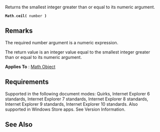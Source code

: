 Returns the smallest integer greater than or equal to its numeric argument.

 '''Math'''.'''ceil(''' number ''')'''

==Remarks==
The required number argument is a numeric expression.

The return value is an integer value equal to the smallest integer greater than or equal to its numeric argument.

'''Applies To''' : [[Objects/Math|Math Object]]


==Requirements==
Supported in the following document modes: Quirks, Internet Explorer 6 standards, Internet Explorer 7 standards, Internet Explorer 8 standards, Internet Explorer 9 standards, Internet Explorer 10 standards. Also supported in Windows Store apps. See Version Information.


==See Also==

              

              

